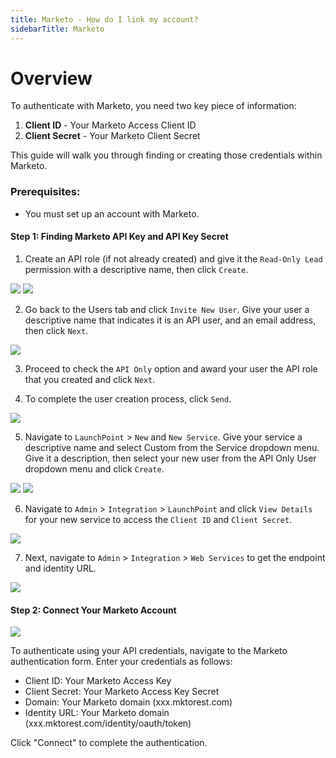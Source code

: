 ```yaml
---
title: Marketo - How do I link my account?
sidebarTitle: Marketo
---
```



# Overview

To authenticate with Marketo, you need two key piece of information:
1. **Client ID** - Your Marketo Access Client ID
2. **Client Secret** - Your Marketo Client Secret


This guide will walk you through finding or creating those credentials within Marketo.


### Prerequisites:

- You must set up an account with Marketo.


#### Step 1: Finding Marketo API Key and API Key Secret
1. Create an API role (if not already created) and give it the `Read-Only Lead` permission with a descriptive name, then click `Create`.

<img src="/integrations/all/marketo/marketo_a.webp" />
<img src="/integrations/all/marketo/marketo_b.webp" />

2. Go back to the Users tab and click `Invite New User`. Give your user a descriptive name that indicates it is an API user, and an email address, then click `Next`.

<img src="/integrations/all/marketo/marketo_c.webp" />

3. Proceed to check the `API Only` option and award your user the API role that you created and click `Next`.

4. To complete the user creation process, click `Send`.

<img src="/integrations/all/marketo/marketo_d.webp" />

5. Navigate to `LaunchPoint` > `New` and `New Service`. Give your service a descriptive name and select Custom from the Service dropdown menu.
Give it a description, then select your new user from the API Only User dropdown menu and click `Create`.

<img src="/integrations/all/marketo/marketo_1.webp" />
<img src="/integrations/all/marketo/marketo_2.webp" />

6. Navigate to `Admin` > `Integration` > `LaunchPoint` and click `View Details` for your new service to access the `Client ID` and `Client Secret`.

<img src="/integrations/all/marketo/marketo_3.webp" />

7. Next, navigate to `Admin` > `Integration` > `Web Services` to get the endpoint and identity URL.

<img src="/integrations/all/marketo/marketo_f.webp" />

#### Step 2: Connect Your Marketo Account

<img src="/integrations/all/gong/nango_connect_ui.png" />

To authenticate using your API credentials, navigate to the Marketo authentication form.
Enter your credentials as follows:
- Client ID: Your Marketo Access Key
- Client Secret: Your Marketo Access Key Secret
- Domain: Your Marketo domain (xxx.mktorest.com)
- Identity URL: Your Marketo domain (xxx.mktorest.com/identity/oauth/token)

Click "Connect" to complete the authentication.
